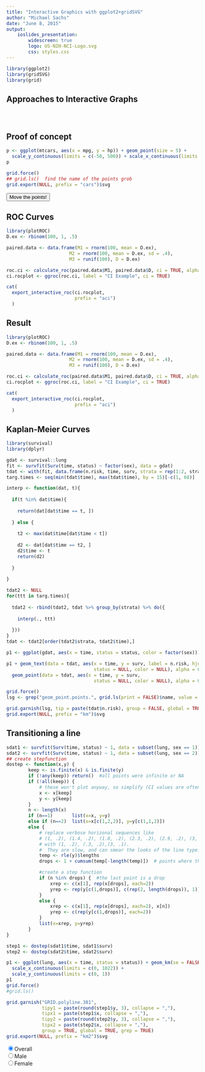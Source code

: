 ```yaml
---
title: "Interactive Graphics with ggplot2+gridSVG"
author: "Michael Sachs"
date: "June 8, 2015"
output: 
    ioslides_presentation:
        widescreen: true
        logo: US-NIH-NCI-Logo.svg
        css: styles.css
---
```



```r
library(ggplot2)
library(gridSVG)
library(grid)
```

<script src="d3.v3.min.js"></script>

## Approaches to Interactive Graphs

<div>
<svg height = "50" width = "960">
<text x=170 y=40 class="text1" id="first"> 
htmlwidgets, ggvis, qtlcharts, animint, rCharts
</text>
<text x=350 y=40 class = "text1" id="second">
ggplot2+gridSVG
</text>
<text x=375 y=40 class = "text1" id="third">
shiny
</text>
</svg>
</div>

<script src="slidersummary.js"></script>



## Proof of concept

```r
p <- ggplot(mtcars, aes(x = mpg, y = hp)) + geom_point(size = 5) + 
  scale_y_continuous(limits = c(-50, 500)) + scale_x_continuous(limits = c(0, 50))
p

grid.force()
## grid.ls()  find the name of the points grob
grid.export(NULL, prefix = "cars")$svg
```

<button id="moveme">Move the points!</button>

<script>

function randCol() {

    return "rgb(" + Math.round(Math.random()*255) + ", " + Math.round(Math.random()*255) + ", " + Math.round(Math.random()*255) + ")";

} 

d3.select("#moveme").on("click", function(){

  d3.selectAll("[id^='carsgeom_point.points.2.1.']")
    .transition().duration(500)
    .attr("fill", randCol())
    .attr("y", function(d){ return Number(d3.select(this).attr("y")) + 50 * (Math.random() - .5); })
    .attr("x", function(d){ return Number(d3.select(this).attr("x")) + 25 * (Math.random() - .5); });
  
});
</script>


## ROC Curves

```r
library(plotROC)
D.ex <- rbinom(100, 1, .5)

paired.data <- data.frame(M1 = rnorm(100, mean = D.ex), 
                       M2 = rnorm(100, mean = D.ex, sd = .4), 
                       M3 = runif(100), D = D.ex)

roc.ci <- calculate_roc(paired.data$M1, paired.data$D, ci = TRUE, alpha = 0.05)
ci.rocplot <- ggroc(roc.ci, label = "CI Example", ci = TRUE)

cat(
  export_interactive_roc(ci.rocplot, 
                         prefix = "aci")
  )
```

## Result

```r
library(plotROC)
D.ex <- rbinom(100, 1, .5)

paired.data <- data.frame(M1 = rnorm(100, mean = D.ex), 
                       M2 = rnorm(100, mean = D.ex, sd = .4), 
                       M3 = runif(100), D = D.ex)

roc.ci <- calculate_roc(paired.data$M1, paired.data$D, ci = TRUE, alpha = 0.05)
ci.rocplot <- ggroc(roc.ci, label = "CI Example", ci = TRUE)

cat(
  export_interactive_roc(ci.rocplot, 
                         prefix = "aci")
  )
```


## Kaplan-Meier Curves

```r
library(survival)
library(dplyr)

gdat <- survival::lung
fit <- survfit(Surv(time, status) ~ factor(sex), data = gdat)
tdat <- with(fit, data.frame(n.risk, time, surv, strata = rep(1:2, strata)))
targ.times <- seq(min(tdat$time), max(tdat$time), by = 15)[-c(1, 68)]

interp <- function(dat, t){
  
  if(t %in% dat$time){
    
    return(dat[dat$time == t, ])
    
  } else {
    
    t2 <- max(dat$time[dat$time < t])
    
    d2 <- dat[dat$time == t2, ]
    d2$time <- t
    return(d2)
    
  }
  
}

tdat2 <- NULL
for(ttt in targ.times){
  
  tdat2 <- rbind(tdat2, tdat %>% group_by(strata) %>% do({
  
    interp(., ttt)
  
  }))
}
tdat <- tdat2[order(tdat2$strata, tdat2$time),]

p1 <- ggplot(gdat, aes(x = time, status = status, color = factor(sex))) + geom_km()

p1 + geom_text(data = tdat, aes(x = time, y = surv, label = n.risk, hjust = .5, vjust = -1,
                                status = NULL, color = NULL), alpha = 0) + 
  geom_point(data = tdat, aes(x = time, y = surv,
                                status = NULL, color = NULL), alpha = 0)

grid.force()
lsg <- grep("geom_point.points.", grid.ls(print = FALSE)$name, value = TRUE)

grid.garnish(lsg, tip = paste(tdat$n.risk), group = FALSE, global = TRUE, grep = TRUE)
grid.export(NULL, prefix = "km")$svg
```

<script src="kmhover.js"></script>

## Transitioning a line

```r
sdat1 <- survfit(Surv(time, status) ~ 1, data = subset(lung, sex == 1))
sdat2 <- survfit(Surv(time, status) ~ 1, data = subset(lung, sex == 2))
## create stepfunction
dostep <- function(x,y) {
        keep <- is.finite(x) & is.finite(y) 
        if (!any(keep)) return()  #all points were infinite or NA
        if (!all(keep)) {
            # these won't plot anyway, so simplify (CI values are often NA)
            x <- x[keep]
            y <- y[keep]
        }
        n <- length(x)
        if (n==1)       list(x=x, y=y)
        else if (n==2)  list(x=x[c(1,2,2)], y=y[c(1,1,2)])
        else {
            # replace verbose horizonal sequences like
            # (1, .2), (1.4, .2), (1.8, .2), (2.3, .2), (2.9, .2), (3, .1)
            # with (1, .2), (.3, .2),(3, .1).  
            #  They are slow, and can smear the looks of the line type.
            temp <- rle(y)$lengths
            drops <- 1 + cumsum(temp[-length(temp)])  # points where the curve drops

            #create a step function
            if (n %in% drops) {  #the last point is a drop
                xrep <- c(x[1], rep(x[drops], each=2))
                yrep <- rep(y[c(1,drops)], c(rep(2, length(drops)), 1))
            }
            else {
                xrep <- c(x[1], rep(x[drops], each=2), x[n])
                yrep <- c(rep(y[c(1,drops)], each=2))
            }
            list(x=xrep, y=yrep)
        }
}

step1 <- dostep(sdat1$time, sdat1$surv)
step2 <- dostep(sdat2$time, sdat2$surv)

p1 <- ggplot(lung, aes(x = time, status = status)) + geom_km(se = FALSE) + 
  scale_x_continuous(limits = c(0, 1022)) + 
  scale_y_continuous(limits = c(0, 1))
p1 
grid.force()
#grid.ls()

grid.garnish("GRID.polyline.381", 
             tipy1 = paste(round(step1$y, 3), collapse = ","), 
             tipx1 = paste(step1$x, collapse = ","),
             tipy2 = paste(round(step2$y, 3), collapse = ","), 
             tipx2 = paste(step2$x, collapse = ","),
             group = TRUE, global = TRUE, grep = TRUE)
grid.export(NULL, prefix = "km2")$svg
```

<form action="">
<input type="radio" name="sex" value="overall" checked>Overall<br/>
<input type="radio" name="sex" value="male">Male<br/>
<input type="radio" name="sex" value="female">Female<br/>
</form>


<script src="kmtransition.js"></script>

